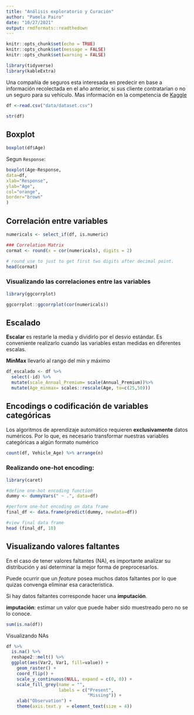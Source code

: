 ---
title: "Análisis exploratorio y Curación"
author: "Pamela Pairo"
date: "10/27/2021"
output: rmdformats::readthedown
---

```{r setup, include=FALSE}
knitr::opts_chunk$set(echo = TRUE)
knitr::opts_chunk$set(message = FALSE)
knitr::opts_chunk$set(warning = FALSE)

library(tidyverse)
library(kableExtra)
```

Una compañia de seguros esta interesada en predecir en base a información recolectada en el año anterior, si sus cliente contratarían o no un seguro para su vehículo. Mas información en la competencia de [Kaggle](https://www.kaggle.com/anmolkumar/health-insurance-cross-sell-prediction?select=train.csv)

```{r}

df <-read.csv("data/dataset.csv")

str(df)
```

## Boxplot

```{r}
boxplot(df$Age)
```

Segun `Response`:

```{r}
boxplot(Age~Response,
data=df,
xlab="Response",
ylab="Age",
col="orange",
border="brown"
)
```

## Correlación entre variables

```{r}

numericals <- select_if(df, is.numeric) 

### Correlation Matrix
cormat <- round(x = cor(numericals), digits = 2)

# round use to just to get first two digits after decimal point.
head(cormat)
```

### Visualizando las correlaciones entre las variables

```{r}
library(ggcorrplot)

ggcorrplot::ggcorrplot(cor(numericals))
```

## Escalado

**Escalar** es restarle la media y dividirlo por el desvio estándar. Es conveniente realizarlo cuando las variables estan medidas en diferentes escalas.

**MinMax** llevarlo al rango del min y máximo

```{r}
df_escalado <- df %>%
  select(-id) %>%
  mutate(scale_Annual_Premium= scale(Annual_Premium))%>%
  mutate(Age_minmax= scales::rescale(Age, to=c(25,50)))
```


## Encodings o codificación de variables categóricas

Los algoritmos de aprendizaje automático requieren **exclusivamente** datos numéricos. Por lo que, es necesario transformar nuestras variables categóricas a algún formato numérico

```{r}
count(df, Vehicle_Age) %>% arrange(n)
```

### Realizando one-hot encoding: 

```{r}
library(caret)

#define one-hot encoding function
dummy <- dummyVars(" ~ .", data=df)

#perform one-hot encoding on data frame
final_df <- data.frame(predict(dummy, newdata=df))

#view final data frame
head (final_df, 10)
```

## Visualizando valores faltantes

En el caso de tener valores faltantes (NA), es importante analizar su distribución y así determinar la mejor forma de preprocesarlos.

Puede ocurrir que un _feature_ posea muchos datos faltantes por lo que quizas convenga eliminar esa caracteristica.

Si hay datos faltantes corresponde hacer una **imputación**.

**imputación**: estimar un valor que puede haber sido muestreado pero no se lo conoce.

```{r}
sum(is.na(df))
```


Visualizando NAs

```{r}

df %>%
  is.na() %>%
  reshape2::melt() %>%
  ggplot(aes(Var2, Var1, fill=value)) + 
    geom_raster() + 
    coord_flip() +
    scale_y_continuous(NULL, expand = c(0, 0)) +
    scale_fill_grey(name = "", 
                    labels = c("Present", 
                               "Missing")) +
    xlab("Observation") +
    theme(axis.text.y  = element_text(size = 4))
```

